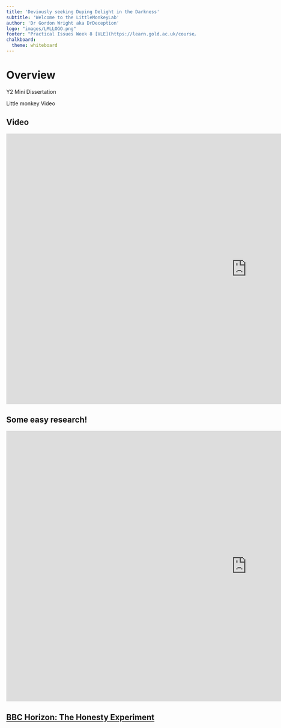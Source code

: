 ```yaml
---
title: 'Deviously seeking Duping Delight in the Darkness'
subtitle: 'Welcome to the LittleMonkeyLab'
author: 'Dr Gordon Wright aka DrDeception'
logo: "images/LMLLOGO.png"
footer: "Practical Issues Week 8 [VLE](https://learn.gold.ac.uk/course/view.php?id=24463)"
chalkboard: 
  theme: whiteboard
---
```


# Overview

Y2 Mini Dissertation

Little monkey Video

## Video

```{=html}
<iframe width="1280" height="720" src="https://www.youtube.com/embed/8c7NEf6qFlc" title="Monkey's Bluff | Clever Monkeys | BBC Earth" frameborder="0" allow="accelerometer; autoplay; clipboard-write; encrypted-media; gyroscope; picture-in-picture" allowfullscreen></iframe>
```
## Some easy research!

```{=html}
<iframe width="1280" height="720" src="https://learningonscreen.ac.uk/ondemand/embed/prog/11ED256E?bcast=127465838" title="Horizon: The Honesty Experiment" frameborder="0" allow="accelerometer; autoplay; clipboard-write; encrypted-media; gyroscope; picture-in-picture" allowfullscreen></iframe>
```
## [BBC Horizon: The Honesty Experiment](https://learningonscreen.ac.uk/ondemand/embed/prog/11ED256E?bcast=127465838)
